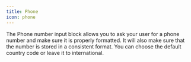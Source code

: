 ```yaml
---
title: Phone
icon: phone
---
```


The Phone number input block allows you to ask your user for a phone number and make sure it is properly formatted. It will also make sure that the number is stored in a consistent format. You can choose the default country code or leave it to international.
